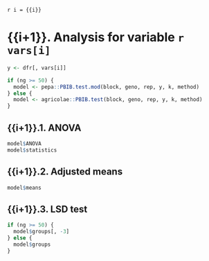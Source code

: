 `r i = {{i}}`

# {{i+1}}. Analysis for variable `r vars[i]`

```r
y <- dfr[, vars[i]]

if (ng >= 50) {
  model <- pepa::PBIB.test.mod(block, geno, rep, y, k, method)
} else {
  model <- agricolae::PBIB.test(block, geno, rep, y, k, method)
}
```

## {{i+1}}.1. ANOVA

```r
model$ANOVA
model$statistics
```

## {{i+1}}.2. Adjusted means

```r
model$means
```

## {{i+1}}.3. LSD test

```r
if (ng >= 50) {
  model$groups[, -3]
} else {
  model$groups
}
```
